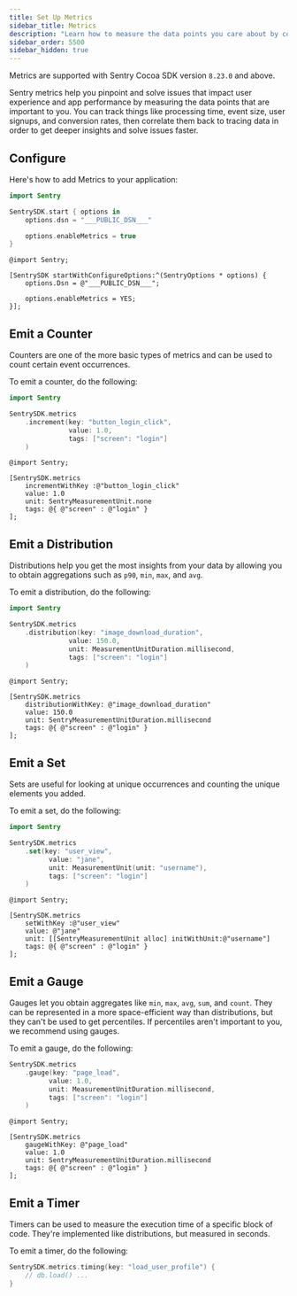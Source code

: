 ```yaml
---
title: Set Up Metrics
sidebar_title: Metrics
description: "Learn how to measure the data points you care about by configuring Metrics in your app."
sidebar_order: 5500
sidebar_hidden: true
---
```


<Include name="metrics-api-change.mdx" />

<Alert>

Metrics are supported with Sentry Cocoa SDK version `8.23.0` and above.

</Alert>

Sentry metrics help you pinpoint and solve issues that impact user experience and app performance by measuring the data points that are important to you. You can track things like processing time, event size, user signups, and conversion rates, then correlate them back to tracing data in order to get deeper insights and solve issues faster.

## Configure

Here's how to add Metrics to your application:

```swift {tabTitle:Swift}
import Sentry

SentrySDK.start { options in
    options.dsn = "___PUBLIC_DSN___"

    options.enableMetrics = true
}
```

```objc {tabTitle:Objective-C}
@import Sentry;

[SentrySDK startWithConfigureOptions:^(SentryOptions * options) {
    options.Dsn = @"___PUBLIC_DSN___";

    options.enableMetrics = YES;
}];
```

## Emit a Counter

Counters are one of the more basic types of metrics and can be used to count certain event occurrences.

To emit a counter, do the following:

```swift {tabTitle:Swift}
import Sentry

SentrySDK.metrics
    .increment(key: "button_login_click",
               value: 1.0,
               tags: ["screen": "login"]
    )
```

```objc {tabTitle:Objective-C}
@import Sentry;

[SentrySDK.metrics
    incrementWithKey :@"button_login_click"
    value: 1.0
    unit: SentryMeasurementUnit.none
    tags: @{ @"screen" : @"login" }
];
```

## Emit a Distribution

Distributions help you get the most insights from your data by allowing you to obtain aggregations such as `p90`, `min`, `max`, and `avg`.

To emit a distribution, do the following:

```swift {tabTitle:Swift}
import Sentry

SentrySDK.metrics
    .distribution(key: "image_download_duration",
               value: 150.0,
               unit: MeasurementUnitDuration.millisecond,
               tags: ["screen": "login"]
    )
```

```objc {tabTitle:Objective-C}
@import Sentry;

[SentrySDK.metrics
    distributionWithKey: @"image_download_duration"
    value: 150.0
    unit: SentryMeasurementUnitDuration.millisecond
    tags: @{ @"screen" : @"login" }
];
```

## Emit a Set

Sets are useful for looking at unique occurrences and counting the unique elements you added.

To emit a set, do the following:

```swift {tabTitle:Swift}
import Sentry

SentrySDK.metrics
    .set(key: "user_view",
          value: "jane",
          unit: MeasurementUnit(unit: "username"),
          tags: ["screen": "login"]
    )
```

```objc {tabTitle:Objective-C}
@import Sentry;

[SentrySDK.metrics
    setWithKey :@"user_view"
    value: @"jane"
    unit: [[SentryMeasurementUnit alloc] initWithUnit:@"username"]
    tags: @{ @"screen" : @"login" }
];
```

## Emit a Gauge

Gauges let you obtain aggregates like `min`, `max`, `avg`, `sum`, and `count`. They can be represented in a more space-efficient way than distributions, but they can't be used to get percentiles. If percentiles aren't important to you, we recommend using gauges.

To emit a gauge, do the following:

```swift {tabTitle:Swift}
SentrySDK.metrics
    .gauge(key: "page_load",
          value: 1.0,
          unit: MeasurementUnitDuration.millisecond,
          tags: ["screen": "login"]
    )
```

```objc {tabTitle:Objective-C}
@import Sentry;

[SentrySDK.metrics
    gaugeWithKey: @"page_load"
    value: 1.0
    unit: SentryMeasurementUnitDuration.millisecond
    tags: @{ @"screen" : @"login" }
];
```

## Emit a Timer

Timers can be used to measure the execution time of a specific block of code. They're implemented like distributions, but measured in seconds.

To emit a timer, do the following:

```swift {tabTitle:Swift}
SentrySDK.metrics.timing(key: "load_user_profile") {
    // db.load() ...
}
```
